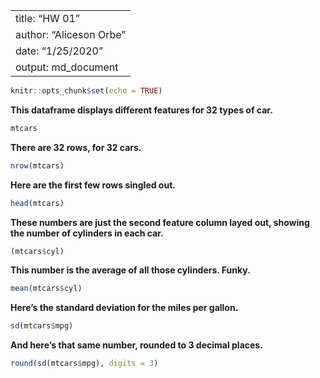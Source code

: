

---
title: "HW 01"
author: "Aliceson Orbe"
date: "1/25/2020"
output: md_document
---

```r
knitr::opts_chunk$set(echo = TRUE)
```

**This dataframe displays different features for 32 types of car.**

```r
mtcars
```

**There are 32 rows, for 32 cars.**

```r
nrow(mtcars)
```

**Here are the first few rows singled out.**

```r
head(mtcars)
```

**These numbers are just the second feature column layed out, showing the number of cylinders in each car.**

```r
(mtcars$cyl)
```

**This number is the average of all those cylinders. Funky.**

```r
mean(mtcars$cyl)
```

**Here's the standard deviation for the miles per gallon.**

```r
sd(mtcars$mpg)
```

**And here's that same number, rounded to 3 decimal places.**

```r
round(sd(mtcars$mpg), digits = 3)
```

